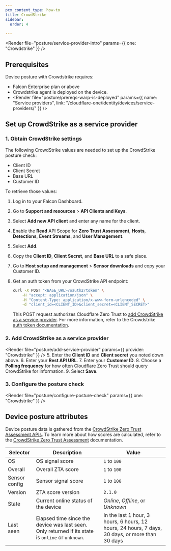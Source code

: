 ```yaml
---
pcx_content_type: how-to
title: CrowdStrike
sidebar:
  order: 4

---
```



<Render file="posture/service-provider-intro" params={{ one: "Crowdstrike" }} />

## Prerequisites

Device posture with Crowdstrike requires:

* Falcon Enterprise plan or above
* Crowdstrike agent is deployed on the device.
* <Render file="posture/prereqs-warp-is-deployed" params={{ name: "Service providers", link: "/cloudflare-one/identity/devices/service-providers/" }} />

## Set up CrowdStrike as a service provider

### 1. Obtain CrowdStrike settings

The following CrowdStrike values are needed to set up the CrowdStrike posture check:

* Client ID
* Client Secret
* Base URL
* Customer ID

To retrieve those values:

1. Log in to your Falcon Dashboard.
2. Go to **Support and resources** > **API Clients and Keys**.
3. Select **Add new API client** and enter any name for the client.
4. Enable the **Read** API Scope for **Zero Trust Assessment**, **Hosts**, **Detections**, **Event Streams**, and **User Management**.
5. Select **Add**.
6. Copy the **Client ID**, **Client Secret**, and **Base URL** to a safe place.
7. Go to **Host setup and management** > **Sensor downloads** and copy your Customer ID.
8. Get an auth token from your CrowdStrike API endpoint:

   ```bash
   curl -X POST "<BASE_URL>/oauth2/token" \
       -H "accept: application/json" \
       -H "Content-Type: application/x-www-form-urlencoded" \
       -d "client_id=<CLIENT_ID>&client_secret=<CLIENT_SECRET>"
   ```

   This POST request authorizes Cloudflare Zero Trust to [add CrowdStrike as a service provider](#2-add-crowdstrike-as-a-service-provider). For more information, refer to the Crowdstrike [auth token documentation](https://falcon.us-2.crowdstrike.com/documentation/93/oauth2-auth-token-apis).

### 2. Add CrowdStrike as a service provider

<Render file="posture/add-service-provider" params={{ provider: "Crowdstrike" }} />
5. Enter the **Client ID** and **Client secret** you noted down above.
6. Enter your **Rest API URL**.
7. Enter your **Customer ID**.
8. Choose a **Polling frequency** for how often Cloudflare Zero Trust should query CrowdStrike for information.
9. Select **Save**.

<Render file="posture/test-posture-provider" />

### 3. Configure the posture check

<Render file="posture/configure-posture-check" params={{ one: "Crowdstrike" }} />

## Device posture attributes

Device posture data is gathered from the [CrowdStrike Zero Trust Assessment APIs](https://falcon.us-2.crowdstrike.com/documentation/156/zero-trust-assessment-apis). To learn more about how scores are calculated, refer to the [CrowdStrike Zero Trust Assessment](https://falcon.us-2.crowdstrike.com/documentation/138/zero-trust-assessment) documentation.

| Selector      | Description                                                                                       | Value                                                                                         |
| ------------- | ------------------------------------------------------------------------------------------------- | --------------------------------------------------------------------------------------------- |
| OS            | OS signal score                                                                                   | `1` to `100`                                                                                  |
| Overall       | Overall ZTA score                                                                                 | `1` to `100`                                                                                  |
| Sensor config | Sensor signal score                                                                               | `1` to `100`                                                                                  |
| Version       | ZTA score version                                                                                 | `2.1.0`                                                                                       |
| State         | Current online status of the device                                                               | *Online*, *Offline*, or *Unknown*                                                             |
| Last seen     | Elapsed time since the device was last seen. Only returned if its state is `online` or `unknown`. | In the last 1 hour, 3 hours, 6 hours, 12 hours, 24 hours, 7 days, 30 days, or more than 30 days |
